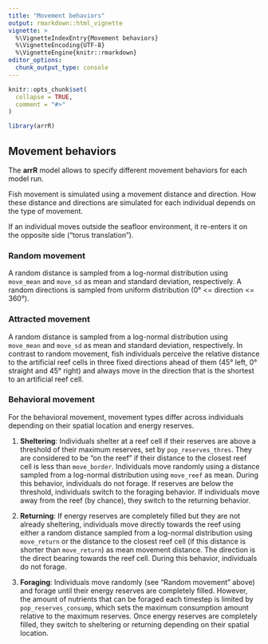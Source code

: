 ```yaml
---
title: "Movement behaviors"
output: rmarkdown::html_vignette
vignette: >
  %\VignetteIndexEntry{Movement behaviors}
  %\VignetteEncoding{UTF-8}
  %\VignetteEngine{knitr::rmarkdown}
editor_options: 
  chunk_output_type: console
---
```


```r
knitr::opts_chunk$set(
  collapse = TRUE,
  comment = "#>"
)
```

```r
library(arrR)
```

## Movement behaviors

The **arrR** model allows to specify different movement behaviors for each model run.

Fish movement is simulated using a movement distance and direction. How these distance and directions are simulated for each individual depends on the type of movement.

If an individual moves outside the seafloor environment, it re-enters it on the opposite side ("torus translation"). 

### Random movement

A random distance is sampled from a log-normal distribution using `move_mean` and `move_sd` as mean and standard deviation, respectively. A random directions is sampled from uniform distribution (0° <= direction <= 360°).

### Attracted movement

A random distance is sampled from a log-normal distribution using `move_mean` and `move_sd` as mean and standard deviation, respectively. In contrast to random movement, fish individuals perceive the relative distance to the artificial reef cells in three fixed directions ahead of them (45° left, 0° straight and 45° right) and always move in the direction that is the shortest to an artificial reef cell.

### Behavioral movement

For the behavioral movement, movement types differ across individuals depending on their spatial location and energy reserves.

1) **Sheltering**: Individuals shelter at a reef cell if their reserves are above a threshold of their maximum reserves, set by `pop_reserves_thres`. They are considered to be "on the reef" if their distance to the closest reef cell is less than `move_border`. Individuals move randomly using a distance sampled from a log-normal distribution using `move_reef` as mean. During this behavior, individuals do not forage. If reserves are below the threshold, individuals switch to the foraging behavior. If individuals move away from the reef (by chance), they switch to the returning behavior. 

2) **Returning**: If energy reserves are completely filled but they are not already sheltering, individuals move directly towards the reef using either a random distance sampled from a log-normal distribution using `move_return` or the distance to the closest reef cell (if this distance is shorter than `move_return`) as mean movement distance. The direction is the direct bearing towards the reef cell. During this behavior, individuals do not forage.

3) **Foraging**: Individuals move randomly (see "Random movement" above) and forage until their energy reserves are completely filled. However, the amount of nutrients that can be foraged each timestep is limited by `pop_reserves_consump`, which sets the maximum consumption amount relative to the maximum reserves. Once energy reserves are completely filled, they switch to sheltering or returning depending on their spatial location.
